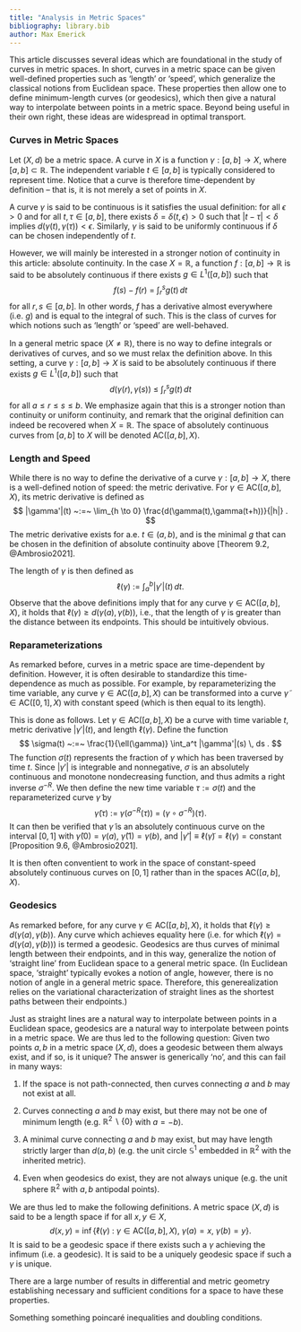 ```yaml
---
title: "Analysis in Metric Spaces"
bibliography: library.bib
author: Max Emerick
---
```


This article discusses several ideas which are foundational in the study of curves in metric spaces. In short, curves in a metric space can be given well-defined properties such as 'length' or 'speed', which generalize the classical notions from Euclidean space. These properties then allow one to define minimum-length curves (or geodesics), which then give a natural way to interpolate between points in a metric space. Beyond being useful in their own right, these ideas are widespread in optimal transport.

### Curves in Metric Spaces

Let $(X,d)$ be a metric space. A curve in $X$ is a function $\gamma: [a,b] \to X$, where $[a,b] \subset \mathbb{R}$. The independent variable $t \in [a,b]$ is typically considered to represent time. Notice that a curve is therefore time-dependent by definition -- that is, it is not merely a set of points in $X$.

A curve $\gamma$ is said to be continuous is it satisfies the usual definition: for all $\epsilon > 0$ and for all $t,\tau \in [a,b]$, there exists $\delta = \delta(t,\epsilon) > 0$ such that $|t - \tau| < \delta$ implies $d(\gamma(t),\gamma(\tau)) < \epsilon$. Similarly, $\gamma$ is said to be uniformly continuous if $\delta$ can be chosen independently of $t$.

However, we will mainly be interested in a stronger notion of continuity in this article: absolute continuity. In the case $X = \mathbb{R}$, a function $f: [a,b] \to \mathbb{R}$ is said to be absolutely continuous if there exists $g \in L^1([a,b])$ such that $$
f(s) - f(r) ~=~ \int_r^s g(t) \, dt 
$$ for all $r,s \in [a,b]$. In other words, $f$ has a derivative almost everywhere (i.e. $g$) and is equal to the integral of such. This is the class of curves for which notions such as 'length' or 'speed' are well-behaved.

In a general metric space ($X \neq \mathbb{R}$), there is no way to define integrals or derivatives of curves, and so we must relax the definition above. In this setting, a curve $\gamma: [a,b] \to X$ is said to be absolutely continuous if there exists $g \in L^1([a,b])$ such that $$
d(\gamma(r),\gamma(s)) ~\leq~ \int_r^s g(t) \, dt
$$ for all $a \leq r \leq s \leq b$. We emphasize again that this is a stronger notion than continuity or uniform continuity, and remark that the original definition can indeed be recovered when $X = \mathbb{R}$. The space of absolutely continuous curves from $[a,b]$ to $X$ will be denoted $\text{AC}([a,b],X)$.

### Length and Speed

While there is no way to define the derivative of a curve $\gamma: [a,b] \to X$, there is a well-defined notion of speed: the metric derivative. For $\gamma \in \text{AC}([a,b],X)$, its metric derivative is defined as $$
|\gamma'|(t) ~:=~ \lim_{h \to 0} \frac{d(\gamma(t),\gamma(t+h))}{|h|} .
$$ The metric derivative exists for a.e. $t \in (a,b)$, and is the minimal $g$ that can be chosen in the definition of absolute continuity above \[Theorem 9.2, @Ambrosio2021\].

The length of $\gamma$ is then defined as $$
\ell(\gamma) ~:=~ \int_a^b |\gamma'|(t) \, dt .
$$ Observe that the above definitions imply that for any curve $\gamma \in \text{AC}([a,b],X)$, it holds that $\ell(\gamma) \geq d(\gamma(a),\gamma(b))$, i.e., that the length of $\gamma$ is greater than the distance between its endpoints. This should be intuitively obvious.

### Reparameterizations

As remarked before, curves in a metric space are time-dependent by definition. However, it is often desirable to standardize this time-dependence as much as possible. For example, by reparameterizing the time variable, any curve $\gamma \in \text{AC}([a,b],X)$ can be transformed into a curve $\tilde{\gamma} \in \text{AC}([0,1],X)$ with constant speed (which is then equal to its length).

This is done as follows. Let $\gamma \in \text{AC}([a,b],X)$ be a curve with time variable $t$, metric derivative $|\gamma'|(t)$, and length $\ell(\gamma)$. Define the function $$
\sigma(t) ~:=~ \frac{1}{\ell(\gamma)} \int_a^t |\gamma'|(s) \, ds .
$$ The function $\sigma(t)$ represents the fraction of $\gamma$ which has been traversed by time $t$. Since $|\gamma'|$ is integrable and nonnegative, $\sigma$ is an absolutely continuous and monotone nondecreasing function, and thus admits a right inverse $\sigma^{-R}$. We then define the new time variable $\tau := \sigma(t)$ and the reparameterized curve $\tilde{\gamma}$ by $$
\tilde{\gamma}(\tau) ~:=~ \gamma(\sigma^{-R}(\tau)) ~=~ (\gamma \circ \sigma^{-R})(\tau) .
$$ It can then be verified that $\tilde{\gamma}$ is an absolutely continuous curve on the interval $[0,1]$ with $\tilde{\gamma}(0) = \gamma(a)$, $\tilde{\gamma}(1) = \gamma(b)$, and $|\tilde{\gamma}'| \equiv \ell(\tilde{\gamma}) = \ell(\gamma) = \text{constant}$ \[Proposition 9.6, @Ambrosio2021\].

It is then often conventient to work in the space of constant-speed absolutely continuous curves on $[0,1]$ rather than in the spaces $\text{AC}([a,b],X)$.

### Geodesics

As remarked before, for any curve $\gamma \in \text{AC}([a,b],X)$, it holds that $\ell(\gamma) \geq d(\gamma(a),\gamma(b))$. Any curve which achieves equality here (i.e. for which $\ell(\gamma) = d(\gamma(a),\gamma(b))$) is termed a geodesic. Geodesics are thus curves of minimal length between their endpoints, and in this way, generalize the notion of 'straight line' from Euclidean space to a general metric space. (In Euclidean space, 'straight' typically evokes a notion of angle, however, there is no notion of angle in a general metric space. Therefore, this generealization relies on the variational characterization of straight lines as the shortest paths between their endpoints.)

Just as straight lines are a natural way to interpolate between points in a Euclidean space, geodesics are a natural way to interpolate between points in a metric space. We are thus led to the following question: Given two points $a,b$ in a metric space $(X,d)$, does a geodesic between them always exist, and if so, is it unique? The answer is generically 'no', and this can fail in many ways:

1.  If the space is not path-connected, then curves connecting $a$ and $b$ may not exist at all.

2.  Curves connecting $a$ and $b$ may exist, but there may not be one of minimum length (e.g. $\mathbb{R}^2 \backslash \{ 0 \}$ with $a = -b$).

3.  A minimal curve connecting $a$ and $b$ may exist, but may have length strictly larger than $d(a,b)$ (e.g. the unit circle $\mathbb{S}^1$ embedded in $\mathbb{R}^2$ with the inherited metric).

4.  Even when geodesics do exist, they are not always unique (e.g. the unit sphere $\mathbb{R}^2$ with $a,b$ antipodal points).

We are thus led to make the following definitions. A metric space $(X,d)$ is said to be a length space if for all $x,y \in X$, $$
d(x,y) ~=~ \inf \{ \ell(\gamma) ~:~ \gamma \in \text{AC}([a,b],X) ,~ \gamma(a) = x ,~ \gamma(b)=y \}.
$$ It is said to be a geodesic space if there exists such a $\gamma$ achieving the infimum (i.e. a geodesic). It is said to be a uniquely geodesic space if such a $\gamma$ is unique.

There are a large number of results in differential and metric geometry establishing necessary and sufficient conditions for a space to have these properties.

Something something poincaré inequalities and doubling conditions.